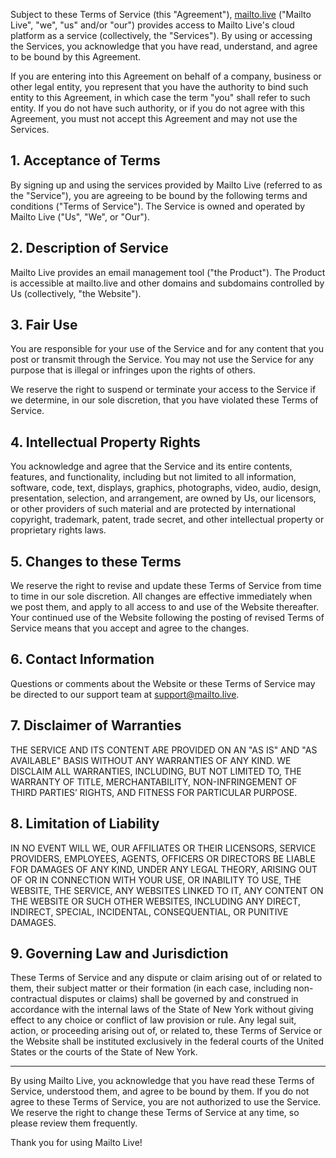 Subject to these Terms of Service (this "Agreement"), [mailto.live](/) ("Mailto Live", "we", "us" and/or "our") provides access to Mailto Live's cloud platform as a service (collectively, the "Services"). By using or accessing the Services, you acknowledge that you have read, understand, and agree to be bound by this Agreement.

If you are entering into this Agreement on behalf of a company, business or other legal entity, you represent that you have the authority to bind such entity to this Agreement, in which case the term "you" shall refer to such entity. If you do not have such authority, or if you do not agree with this Agreement, you must not accept this Agreement and may not use the Services.

## 1. Acceptance of Terms

By signing up and using the services provided by Mailto Live (referred to as the "Service"), you are agreeing to be bound by the following terms and conditions ("Terms of Service"). The Service is owned and operated by Mailto Live ("Us", "We", or "Our").

## 2. Description of Service

Mailto Live provides an email management tool ("the Product"). The Product is accessible at mailto.live and other domains and subdomains controlled by Us (collectively, "the Website").

## 3. Fair Use

You are responsible for your use of the Service and for any content that you post or transmit through the Service. You may not use the Service for any purpose that is illegal or infringes upon the rights of others.

We reserve the right to suspend or terminate your access to the Service if we determine, in our sole discretion, that you have violated these Terms of Service.

## 4. Intellectual Property Rights

You acknowledge and agree that the Service and its entire contents, features, and functionality, including but not limited to all information, software, code, text, displays, graphics, photographs, video, audio, design, presentation, selection, and arrangement, are owned by Us, our licensors, or other providers of such material and are protected by international copyright, trademark, patent, trade secret, and other intellectual property or proprietary rights laws.

## 5. Changes to these Terms

We reserve the right to revise and update these Terms of Service from time to time in our sole discretion. All changes are effective immediately when we post them, and apply to all access to and use of the Website thereafter. Your continued use of the Website following the posting of revised Terms of Service means that you accept and agree to the changes.

## 6. Contact Information

Questions or comments about the Website or these Terms of Service may be directed to our support team at support@mailto.live.

## 7. Disclaimer of Warranties

THE SERVICE AND ITS CONTENT ARE PROVIDED ON AN "AS IS" AND "AS AVAILABLE" BASIS WITHOUT ANY WARRANTIES OF ANY KIND. WE DISCLAIM ALL WARRANTIES, INCLUDING, BUT NOT LIMITED TO, THE WARRANTY OF TITLE, MERCHANTABILITY, NON-INFRINGEMENT OF THIRD PARTIES’ RIGHTS, AND FITNESS FOR PARTICULAR PURPOSE.

## 8. Limitation of Liability

IN NO EVENT WILL WE, OUR AFFILIATES OR THEIR LICENSORS, SERVICE PROVIDERS, EMPLOYEES, AGENTS, OFFICERS OR DIRECTORS BE LIABLE FOR DAMAGES OF ANY KIND, UNDER ANY LEGAL THEORY, ARISING OUT OF OR IN CONNECTION WITH YOUR USE, OR INABILITY TO USE, THE WEBSITE, THE SERVICE, ANY WEBSITES LINKED TO IT, ANY CONTENT ON THE WEBSITE OR SUCH OTHER WEBSITES, INCLUDING ANY DIRECT, INDIRECT, SPECIAL, INCIDENTAL, CONSEQUENTIAL, OR PUNITIVE DAMAGES.

## 9. Governing Law and Jurisdiction

These Terms of Service and any dispute or claim arising out of or related to them, their subject matter or their formation (in each case, including non-contractual disputes or claims) shall be governed by and construed in accordance with the internal laws of the State of New York without giving effect to any choice or conflict of law provision or rule. Any legal suit, action, or proceeding arising out of, or related to, these Terms of Service or the Website shall be instituted exclusively in the federal courts of the United States or the courts of the State of New York.

---

By using Mailto Live, you acknowledge that you have read these Terms of Service, understood them, and agree to be bound by them. If you do not agree to these Terms of Service, you are not authorized to use the Service. We reserve the right to change these Terms of Service at any time, so please review them frequently.

Thank you for using Mailto Live!
